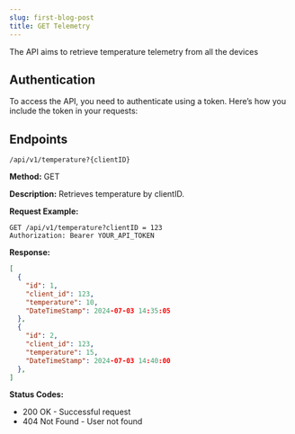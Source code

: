 ```yaml
---
slug: first-blog-post
title: GET Telemetry
---
```


The API aims to retrieve temperature telemetry from all the devices

## Authentication

To access the API, you need to authenticate using a token. Here’s how you include the token in your requests:


## Endpoints

`/api/v1/temperature?{clientID}`

**Method:** <span className="method-get">GET</span>

**Description:** Retrieves temperature by clientID.

**Request Example:**

```http
GET /api/v1/temperature?clientID = 123
Authorization: Bearer YOUR_API_TOKEN
```

**Response:**

```json
[
  {
    "id": 1,
    "client_id": 123,
    "temperature": 10,
    "DateTimeStamp": 2024-07-03 14:35:05
  },
  {
    "id": 2,
    "client_id": 123,
    "temperature": 15,
    "DateTimeStamp": 2024-07-03 14:40:00
  },
]

```


**Status Codes:**

- <span className="method-get">200</span> OK - Successful request
- <span className="method-delete">404</span> Not Found - User not found